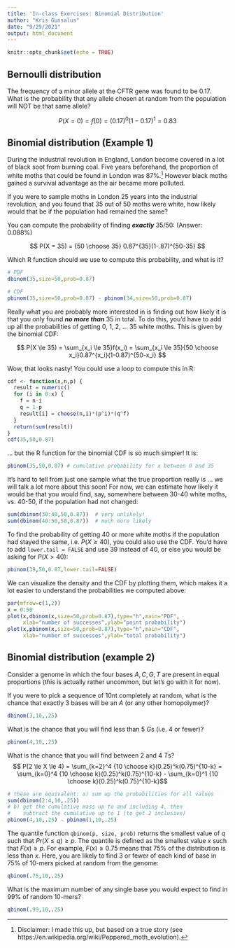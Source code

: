 ```yaml
---
title: 'In-class Exercises: Binomial Distribution'
author: "Kris Gunsalus"
date: "9/29/2021"
output: html_document
---
```


```r
knitr::opts_chunk$set(echo = TRUE)
```


## Bernoulli distribution

The frequency of a minor allele at the CFTR gene was found to be 0.17. What is the probability that any allele chosen at random from the population will NOT be that same allele?

$$ P(X=0) = f(0) = (0.17)^0(1-0.17)^{1} = 0.83$$


## Binomial distribution (Example 1)

During the industrial revolution in England, London become covered in a lot of black soot from burning coal. Five years beforehand, the proportion of white moths that could be found in London was 87%.[^1] However black moths gained a survival advantage as the air became more polluted. 

If you were to sample moths in London 25 years into the industrial revolution, and you found that 35 out of 50 moths were white, how likely would that be if the population had remained the same?

You can compute the probability of finding _**exactly**_ 35/50: (Answer: 0.088%)

$$ P(X = 35) = {50 \choose 35} 0.87^{35}(1-.87)^{50-35} $$

Which R function should we use to compute this probability, and what is it?

```r
# PDF
dbinom(35,size=50,prob=0.87)

# CDF
pbinom(35,size=50,prob=0.87) - pbinom(34,size=50,prob=0.87) 
```

Really what you are probably more interested in is finding out how likely it is that you only found _**no more than**_ 35 in total. To do this, you'd have to add up all the probabilities of getting 0, 1, 2, ... 35 white moths. This is given by the binomial CDF:

$$ P(X \le 35) = \sum_{x_i \le 35}f(x_i)
= \sum_{x_i \le 35}{50 \choose x_i}0.87^{x_i}(1-0.87)^{50-x_i} $$

Wow, that looks nasty! You could use a loop to compute this in R:
```r
cdf <- function(x,n,p) {
  result = numeric()
  for (i in 0:x) {
    f = n-i
    q = 1-p
    result[i] = choose(n,i)*(p^i)*(q^f)
  }
  return(sum(result))
}
cdf(35,50,0.87)
```

... but the R function for the binomial CDF is so much simpler! It is:
```r
pbinom(35,50,0.87) # cumulative probability for x between 0 and 35
```

It's hard to tell from just one sample what the true proportion really is ... we will talk a lot more about this soon! For now, we can estimate how likely it would be that you would find, say, somewhere between 30-40 white moths, vs. 40-50, if the population had not changed:
```r
sum(dbinom(30:40,50,0.87))  # very unlikely!
sum(dbinom(40:50,50,0.87))  # much more likely
```

To find the probability of getting 40 or more white moths if the population had stayed the same, i.e. $P(X \ge 40)$, you could also use the CDF. You'd have to add `lower.tail = FALSE` and use 39 instead of 40, or else you would be asking for $P(X > 40)$:
```r
pbinom(39,50,0.87,lower.tail=FALSE)
```

We can visualize the density and the CDF by plotting them, which makes it a lot easier to understand the probabilities we computed above:
```r
par(mfrow=c(1,2))
x = 0:50
plot(x,dbinom(x,size=50,prob=0.87),type="h",main="PDF",
     xlab="number of successes",ylab="point probability")
plot(x,pbinom(x,size=50,prob=0.87),type="h",main="CDF",
     xlab="number of successes",ylab="total probability")
```


## Binomial distribution  (example 2)

Consider a genome in which the four bases $A,C,G,T$ are present in equal proportions (this is actually rather uncommon, but let's go with it for now). 

If you were to pick a sequence of 10nt completely at random, what is the chance that exactly 3 bases will be an $A$ (or any other homopolymer)?
```r
dbinom(3,10,.25)
```

What is the chance that you will find less than 5 $G$s (i.e. 4 or fewer)?
```r
pbinom(4,10,.25)
```

What is the chance that you will find between 2 and 4 $T$s?
$$ P(2 \le X \le 4) = \sum_{k=2}^4 {10 \choose k}(0.25)^k(0.75)^{10-k} = \sum_{k=0}^4 {10 \choose k}(0.25)^k(0.75)^{10-k} - \sum_{k=0}^1 {10 \choose k}(0.25)^k(0.75)^{10-k}$$

```r

# these are equivalent: a) sum up the probabilities for all values
sum(dbinom(2:4,10,.25))
# b) get the cumulative mass up to and including 4, then
#    subtract the cumulative up to 1 (to get 2 inclusive)
pbinom(4,10,.25) - pbinom(1,10,.25)
```

The quantile function `qbinom(p, size, prob)` returns the smallest value of $q$ such that $Pr(X \le q) \ge p$. The quantile is defined as the smallest value $x$ such that $F(x) \ge p$. For example, $F(x) \ge 0.75$ means that 75% of the distribution is less than $x$. Here, you are likely to find 3 or fewer of each kind of base in 75% of 10-mers picked at random from the genome:

```r
qbinom(.75,10,.25)
```

What is the maximum number of any single base you would expect to find in 99% of random 10-mers?

```r
qbinom(.99,10,.25)
```


[^1]: Disclaimer: I made this up, but based on a true story (see https://en.wikipedia.org/wiki/Peppered_moth_evolution).